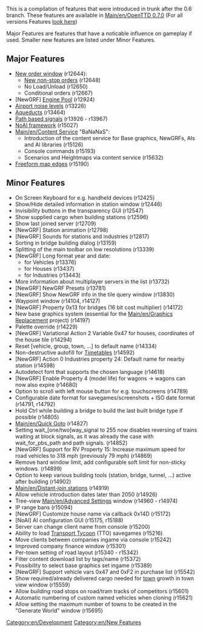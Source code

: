 This is a compilation of features that were introduced in trunk after the 0.6 branch. These features are available in [[Main/en/OpenTTD 0.7.0]] (For all versions Features [[Category/en/New Features|look here]])

Major Features are features that have a noticable influence on gameplay if used. Smaller new features are listed under Minor Features.

==Major Features==
* [[Main/en/Orders#New order window|New order window]] (r12644):
** [[Main/en/Non-stop#New Non-stop Behavior|New non-stop orders]] (r12648)
** No Load/Unload (r12650)
** Conditional orders (r12667)
* [NewGRF] [[Main/en/Settings/Dynamic Engines|Engine Pool]] (r12924)
* [[Main/en/Airports#Airport Noise|Airport noise levels]] (r13226)
* [[Main/en/Waterway construction#Building Aqueducts|Aqueducts]] (r13464)
* [[Main/en/Yet Another PBS Patch|Path based signals]] (r13926 - r13967)
* [[Main/en/AI:Main Page|NoAI framework]] (r15027)
* [[Main/en/Content Service]] "BaNaNaS":
** Introduction of the content service for Base graphics, NewGRFs, AIs and AI libraries (r15126)
** Console commands (r15193)
** Scenarios and Heightmaps via content service (r15632)
* [[Main/en/Freeform edges|Freeform map edges]] (r15190)

==Minor Features==
* On Screen Keyboard for e.g. handheld devices (r12425)
* Show/Hide detailed information in station window (r12446)
* Invisibility buttons in the transparency GUI (r12547)
* Show supplied cargo when building stations (r12596)
* Show last joined server (r12709)
* [NewGRF] Station animation (r12798)
* [NewGRF] Sounds for stations and industries (r12817)
* Sorting in bridge building dialog (r13159)
* Splitting of the main toolbar on low resolutions (r13339)
* [NewGRF] Long format year and date:
** for Vehicles (r13376)
** for Houses (r13437)
** for Industries (r13443)
* More information about multiplayer servers in the list (r13732)
* [NewGRF] NewGRF Presets (r13781)
* [NewGRF] Show NewGRF info in the tile query window (r13830)
* Waypoint window (r14104, r14127)
* [NewGRF] Property 0x13 for bridges (16 bit cost multiplier) (r14172)
* New base graphics system (essential for the [[Main/en/Graphics Replacement]] project) (r14197)
* Palette override (r14229)
* [NewGRF] Variational Action 2 Variable 0x47 for houses, coordinates of the house tile (r14294)
* Reset [vehicle, group, town, ...] to default name (r14334)
* Non-destructive autofill for [[Main/en/Timetable|Timetables]] (r14592)
* [NewGRF] Action 0 Industries property 24: Default name for nearby station (r14598)
* Autodetect font that supports the chosen language (r14618)
* [NewGRF] Enable Property 4 (model life) for wagons -> wagons can now also expire (r14680)
* Option to scroll with left mouse button for e.g. touchscreens (r14789)
* Configurable date format for savegames/screenshots + ISO date format (r14791, r14792)
* Hold Ctrl while building a bridge to build the last built bridge type if possible (r14805)
* [[Main/en/Quick Goto]] (r14827)
* Setting wait_[one/two]way_signal to 255 now disables reversing of trains waiting at block signals, as it was already the case with wait_for_pbs_path and path signals. (r14852)
* [NewGRF] Support for RV Property 15: Increase maximum speed for road vehicles to 318 mph (previously 79 mph) (r14869)
* Remove hard window limit, add configurable soft limit for non-sticky windows. (r14899)
* Option to keep various building tools (station, bridge, tunnel, ...) active after building (r14902)
* [[Main/en/Distant-join stations]] (r14919)
* Allow vehicle introduction dates later than 2050 (r14926)
* Tree-view [[Main/en/Advanced Settings]] window (r14960 - r14974)
* IP range bans (r15094)
* [NewGRF] Customize house name via callback 0x14D (r15172)
* [NoAI] AI configuration GUI (r15175, r15188)
* Server can change client name from console (r15200)
* Ability to load [[Main/en/Transport Tycoon Deluxe|Transport Tycoon]] (TTO) savegames (r15216)
* Move clients between companies ingame via console (r15242)
* Improved company finance window (r15301)
* Per-town setting of road layout (r15340 - r15342)
* Filter content download list by tags/name (r15372)
* Possibility to select base graphics set ingame (r15389)
* [NewGRF] Support vehicle vars 0x47 and 0xF2 in purchase list (r15542)
* Show required/already delivered cargo needed for [[Main/en/Towns|town]] growth in town view window (r15559)
* Allow building road stops on road/tram tracks of competitors (r15601)
* Automatic numbering of custom named vehicles when cloning (r15621)
* Allow setting the maximum number of towns to be created in the "Generate World" window (r15695)


[[Category:en/Development]][[Category:en/New Features]]
